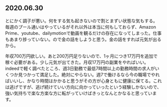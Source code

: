 ## 2020.06.30

とにかく調子が悪い。何をする気も起きないので割とまずい状態な気もする。
毎週のプール通いはやっているがそれ以外は本当に何もしておらず、Amazon Prime、youtube、dailymotionで動画を観るだけの存在になってしまった。仕事もあまり捗っていない。ので金の話をしようと思う。金の話をすれば元気が出るから。

年収700万円欲しい。あと200万円足りないので、1ヶ月につき17万円を追加で稼ぐ必要がある。少し元気が出てきた。月収17万円の副業をやればいい。indeedで軽く調べたところ、週3日勤務で最低7時間以上の勤務時間の求人がいくつか見つかって満足した。絶対にやらない。週7で働けるなら今の職場でやればいいし、かなり時間はかかると思うがその方が心身ともに健康に保てる。これは逃げですが、逃げ続けていい方向に向かっていったという経験しかないので、強い気持ちで楽な方楽な方に転がっていけばきっとなんとかなると思っています。